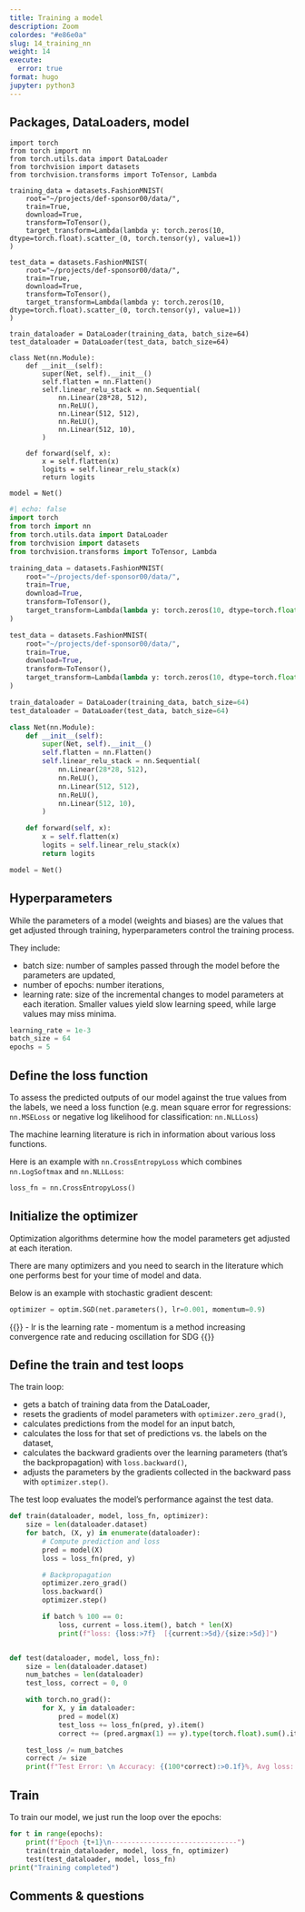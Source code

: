 ```yaml
---
title: Training a model
description: Zoom
colordes: "#e86e0a"
slug: 14_training_nn
weight: 14
execute:
  error: true
format: hugo
jupyter: python3
---
```


## Packages, DataLoaders, model

```.python
import torch
from torch import nn
from torch.utils.data import DataLoader
from torchvision import datasets
from torchvision.transforms import ToTensor, Lambda

training_data = datasets.FashionMNIST(
    root="~/projects/def-sponsor00/data/",
    train=True,
    download=True,
    transform=ToTensor(),
    target_transform=Lambda(lambda y: torch.zeros(10, dtype=torch.float).scatter_(0, torch.tensor(y), value=1))
)

test_data = datasets.FashionMNIST(
    root="~/projects/def-sponsor00/data/",
    train=True,
    download=True,
    transform=ToTensor(),
    target_transform=Lambda(lambda y: torch.zeros(10, dtype=torch.float).scatter_(0, torch.tensor(y), value=1))
)

train_dataloader = DataLoader(training_data, batch_size=64)
test_dataloader = DataLoader(test_data, batch_size=64)

class Net(nn.Module):
    def __init__(self):
        super(Net, self).__init__()
        self.flatten = nn.Flatten()
        self.linear_relu_stack = nn.Sequential(
            nn.Linear(28*28, 512),
            nn.ReLU(),
            nn.Linear(512, 512),
            nn.ReLU(),
            nn.Linear(512, 10),
        )

    def forward(self, x):
        x = self.flatten(x)
        logits = self.linear_relu_stack(x)
        return logits

model = Net()
```

```python
#| echo: false
import torch
from torch import nn
from torch.utils.data import DataLoader
from torchvision import datasets
from torchvision.transforms import ToTensor, Lambda

training_data = datasets.FashionMNIST(
    root="~/projects/def-sponsor00/data/",
    train=True,
    download=True,
    transform=ToTensor(),
    target_transform=Lambda(lambda y: torch.zeros(10, dtype=torch.float).scatter_(0, torch.tensor(y), value=1))
)

test_data = datasets.FashionMNIST(
    root="~/projects/def-sponsor00/data/",
    train=True,
    download=True,
    transform=ToTensor(),
    target_transform=Lambda(lambda y: torch.zeros(10, dtype=torch.float).scatter_(0, torch.tensor(y), value=1))
)

train_dataloader = DataLoader(training_data, batch_size=64)
test_dataloader = DataLoader(test_data, batch_size=64)

class Net(nn.Module):
    def __init__(self):
        super(Net, self).__init__()
        self.flatten = nn.Flatten()
        self.linear_relu_stack = nn.Sequential(
            nn.Linear(28*28, 512),
            nn.ReLU(),
            nn.Linear(512, 512),
            nn.ReLU(),
            nn.Linear(512, 10),
        )

    def forward(self, x):
        x = self.flatten(x)
        logits = self.linear_relu_stack(x)
        return logits

model = Net()
```

## Hyperparameters

While the parameters of a model (weights and biases) are the values that get adjusted through training, hyperparameters control the training process.

They include:

- batch size: number of samples passed through the model before the parameters are updated,
- number of epochs: number iterations,
- learning rate: size of the incremental changes to model parameters at each iteration. Smaller values yield slow learning speed, while large values may miss minima.

```python
learning_rate = 1e-3
batch_size = 64
epochs = 5
```

## Define the loss function

To assess the predicted outputs of our model against the true values from the labels, we need a loss function (e.g. mean square error for regressions: `nn.MSELoss` or negative log likelihood for classification: `nn.NLLLoss`)

The machine learning literature is rich in information about various loss functions.

Here is an example with `nn.CrossEntropyLoss` which combines `nn.LogSoftmax` and `nn.NLLLoss`:

```python
loss_fn = nn.CrossEntropyLoss()
```

## Initialize the optimizer

Optimization algorithms determine how the model parameters get adjusted at each iteration.

There are many optimizers and you need to search in the literature which one performs best for your time of model and data.

Below is an example with stochastic gradient descent:

```python
optimizer = optim.SGD(net.parameters(), lr=0.001, momentum=0.9)
```

{{<notes>}}
- lr is the learning rate
- momentum is a method increasing convergence rate and reducing oscillation for SDG 
{{</notes>}}

## Define the train and test loops

The train loop:

- gets a batch of training data from the DataLoader,
- resets the gradients of model parameters with `optimizer.zero_grad()`,
- calculates predictions from the model for an input batch,
- calculates the loss for that set of predictions vs. the labels on the dataset,
- calculates the backward gradients over the learning parameters (that's the backpropagation) with `loss.backward()`,
- adjusts the parameters by the gradients collected in the backward pass  with `optimizer.step()`.

The test loop evaluates the model’s performance against the test data.

```python
def train(dataloader, model, loss_fn, optimizer):
    size = len(dataloader.dataset)
    for batch, (X, y) in enumerate(dataloader):
        # Compute prediction and loss
        pred = model(X)
        loss = loss_fn(pred, y)

        # Backpropagation
        optimizer.zero_grad()
        loss.backward()
        optimizer.step()

        if batch % 100 == 0:
            loss, current = loss.item(), batch * len(X)
            print(f"loss: {loss:>7f}  [{current:>5d}/{size:>5d}]")


def test(dataloader, model, loss_fn):
    size = len(dataloader.dataset)
    num_batches = len(dataloader)
    test_loss, correct = 0, 0

    with torch.no_grad():
        for X, y in dataloader:
            pred = model(X)
            test_loss += loss_fn(pred, y).item()
            correct += (pred.argmax(1) == y).type(torch.float).sum().item()

    test_loss /= num_batches
    correct /= size
    print(f"Test Error: \n Accuracy: {(100*correct):>0.1f}%, Avg loss: {test_loss:>8f} \n")
```

## Train

To train our model, we just run the loop over the epochs:

```python
for t in range(epochs):
    print(f"Epoch {t+1}\n-------------------------------")
    train(train_dataloader, model, loss_fn, optimizer)
    test(test_dataloader, model, loss_fn)
print("Training completed")
```

## Comments & questions
